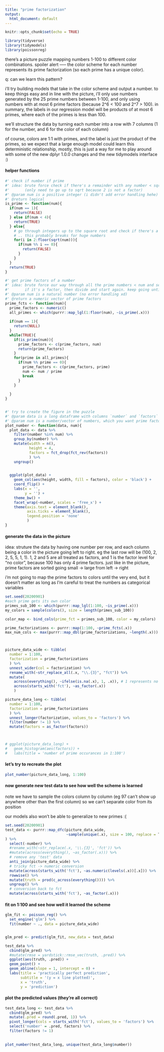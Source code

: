 ```yaml
---
title: "prime factorization"
output:
  html_document: default
---
```


```r
knitr::opts_chunk$set(echo = TRUE)
```

```r
library(tidyverse)
library(tidymodels)
library(poissonreg)
```

there's a picture puzzle mapping numbers 1-100 to different color combinations. spoiler alert ----- the color scheme for each number represents its prime factorization (so each prime has a unique color). 

q: can we learn this pattern?

i'll try building models that take in the color scheme and output a number. to keep things easy and in line with the picture, i'll only use numbers generated by the 25 prime numbers between 1-100, and only using numbers with at most 6 prime factors (because 2^6 < 100 and 2^7 > 100). in summary, the labels in our regression model will be products of at most 6 primes, where each of the primes is less than 100.

we'll structure the data by turning each number into a row with 7 columns (1 for the number, and 6 for the color of each column)

of course, colors are 1:1 with primes, and the label is just the product of the primes, so we expect that a large enough model could learn this deterministic relationship, mostly, this is just a way for me to play around with some of the new dplyr 1.0.0 changes and the new tidymodels interface :)


#### helper functions
```r
#' check if number if prime
#' idea: brute force check if there's a remainder with any number < sqrt 
#'       (only need to go up to sqrt because 2 is not a factor)
#' @param num is a positive integer (i didn't add error handling hehe)
#' @return logical
is_prime <- function(num){
  if(num == 1){
    return(FALSE)
  } else if(num < 4){
    return(TRUE)
  } else{
    # go through integers up to the square root and check if there's a remainder
    # .. this probably breaks for huge numbers
    for(i in 2:floor(sqrt(num))){
      if(num %% i == 0){
        return(FALSE)
      }
    }
  }
  return(TRUE)
}

#' get prime factors of a number
#' idea: brute force our way through all the prime numbers < num and see if any of them are a factor
#'       if it's a factor, then divide and start again. keep going until you get the prime factorization
#' @param num is a natural number (no error handling xd)
#' @return a numeric vector of prime factors
prime_fcts <- function(num){
  prime_factors <- numeric()
  all_primes <- which(purrr::map_lgl(1:floor(num), ~is_prime(.x)))
  
  if(num == 1){
    return(NULL)
  }
  while(TRUE){
    if(is_prime(num)){
      prime_factors <- c(prime_factors, num)
      return(prime_factors)
    }
    for(prime in all_primes){
      if(num %% prime == 0){
        prime_factors <- c(prime_factors, prime)
        num <- num / prime
        break
      }
    }
  
  }
}


#' try to create the figure in the puzzle
#' @param data is a long dataframe with columns `number` and `factors`
#' @param num is a number/vector of numbers, which you want prime factor plots for
plot_number <- function(data, num){
  plot_data <- data %>%
    filter(number %in% num) %>%
    group_by(number) %>%
    mutate(width = n(),
           height = 4,
           factors = fct_drop(fct_rev(factors))
           ) %>%
    ungroup()
    

  ggplot(plot_data) +
    geom_col(aes(height, width, fill = factors), color = 'black') + 
    coord_flip() +
    labs(x = '',
         y = '') + 
    theme_bw() + 
    facet_wrap(~number, scales = 'free_x') + 
    theme(axis.text = element_blank(), 
          axis.ticks = element_blank(),
          legend.position = 'none'
          )
}

```

#### generate the data in the picture

idea: struture the data by having one number per row, and each column being a color in the picture going left to right. eg the last row will be (100, 2, 2, 5, 5, 1, 1). 1, 2 and 5 are all treated as factors, and 1 is the factor level for "no color", because 100 has only 4 prime factors. just like in the picture, prime factors are sorted going small -> large from left -> right

i'm not going to map the prime factors to colors until the very end, but it doesn't matter as long as I'm careful to treat the numbers as categorical variables


```r
set.seed(20200901)
#each prime gets its own color
primes_sub_100 <- which(purrr::map_lgl(1:100, ~is_prime(.x)))
my_colors = sample(colors(), size = length(primes_sub_100))

color_map <- bind_cols(prime_fct = primes_sub_100, color = my_colors)

prime_factorizations <- purrr::map(1:100, ~prime_fcts(.x))
max_num_cols <- max(purrr::map_dbl(prime_factorizations, ~length(.x)))



picture_data_wide <- tibble(
  number = 1:100,
  factorization = prime_factorizations
  ) %>%
  unnest_wider(col = factorization) %>%
  rename_with(~str_replace_all(.x, "\\.{3}", "fct")) %>%
  mutate(
    across(everything(), ~ifelse(is.na(.x), 1, .x)), # 1 represents no color
    across(starts_with('fct'), ~as_factor(.x))
    ) 

picture_data_long <- tibble(
  number = 1:100,
  factorization = prime_factorizations
  ) %>%
  unnest_longer(factorization, values_to = 'factors') %>%
  filter(number != 1) %>%
  mutate(factors = as_factor(factors))



# ggplot(picture_data_long) +
#   geom_histogram(aes(factors)) + 
#   labs(title = 'number of prime occurances in 1:100')
```

#### let's try to recreate the plot
```r
plot_number(picture_data_long, 1:100)
```



#### now generate new test data to see how well the scheme is learned
note we have to sample the colors  column by column (eg 97 can't show up anywhere other than the first column)
so we can't separate color from its position

our models also won't be able to generalize to new primes :(
```r
set.seed(20200901)
test_data <- purrr::map_dfc(picture_data_wide, 
                            ~sample(unique(.x), size = 100, replace = T)
) %>%
  select(-number) %>%
  #rename_with(~str_replace(.x, '\\.{3}', 'fct')) %>%
  #mutate(across(everything(), ~as_factor(.x))) %>%
  # remove any 'test' data
  anti_join(picture_data_wide) %>%
  # tricky fct -> numeric conversion
  mutate(across(starts_with('fct'), ~as.numeric(levels(.x))[.x])) %>% 
  rowwise() %>%
  mutate(truth = prod(c_across(everything()))) %>%
  ungroup() %>%
  # conversion back to fct
  mutate(across(starts_with('fct'), ~as_factor(.x)))

```


#### fit on 1:100 and see how well it learned the scheme
```r
glm_fit <- poisson_reg() %>%
  set_engine('glm') %>%
  fit(number ~ ., data = picture_data_wide)


glm_pred <- predict(glm_fit, new_data = test_data)

test_data %>%
  cbind(glm_pred) %>%
  #mutate(rmse = yardstick::rmse_vec(truth, .pred)) %>%
  ggplot(aes(truth, .pred)) +
  geom_point() + 
  geom_abline(slope = 1, intercept = 0) + 
  labs(title = 'practically perfect prediction',
       subtitle = '(y = x line plotted)',
       x = 'truth', 
       y = 'prediction')
```


#### plot the predicted values (they're all correct)

```r
test_data_long <- test_data %>%
  cbind(glm_pred) %>%
  mutate(.pred = round(.pred, 1)) %>%
  pivot_longer(cols = starts_with('fct'), values_to = 'factors') %>%
  select('number' = .pred, factors) %>%
  filter(factors != 1)
  
  
plot_number(test_data_long, unique(test_data_long$number))
```




